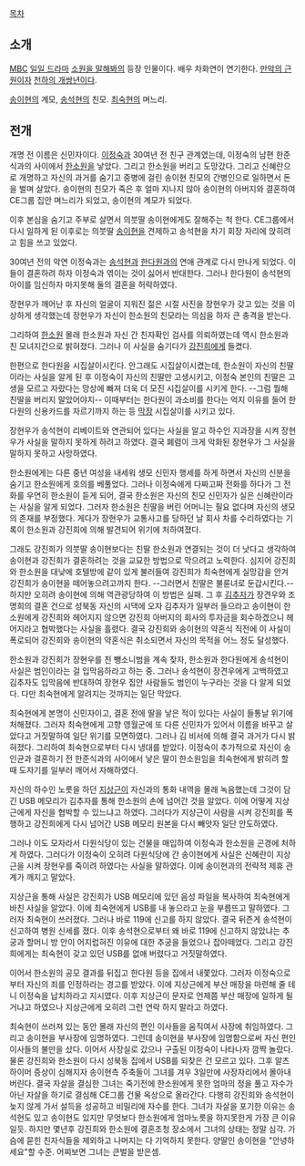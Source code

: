 [[목차]]
== 소개 ==
[[문화방송|MBC]] [[일일 드라마]] [[소원을 말해봐(드라마)|소원을 말해봐]]의 등장 인물이다. 배우 차화연이 연기한다. [[만악의 근원]]이자 [[천하의 개쌍놈들|천하의 개쌍년]]이다.

[[송이현]]의 계모, [[송석현]]의 친모. [[최숙현]]의 며느리. 

== 전개 ==
개명 전 이름은 신민자이다. [[이정숙]]과 30여년 전 친구 관계였는데, 이정숙의 남편 한준식과의 사이에서 [[한소원]]을 낳았다. 그리고 한소원을 버리고 도망갔다. 그리고 신혜란으로 개명하고 자신의 과거를 숨기고 중병에 걸린 송이현 친모의 간병인으로 일하면서 돈을 벌며 살았다. 송이현의 친모가 죽은 후 얼마 지나지 않아 송이현의 아버지와 결혼하여 CE그룹 집안 며느리가 되었고, 송이현의 계모가 되었다. 

이후 본심을 숨기고 주부로 살면서 의붓딸 송이현에게도 잘해주는 척 한다. CE그룹에서 다시 일하게 된 이후로는 의붓딸 [[송이현]]을 견제하고 송석현을 차기 회장 자리에 앉히려고 힘을 쓰고 있었다.

30여년 전의 악연 이정숙과는 [[송석현]]과 [[한다원]]과의 연애 관계로 다시 만나게 되었다. 이들이 결혼하려 하자 이정숙과 엮이는 것이 싫어서 반대한다. 그러나 한다원이 송석현의 아이를 임신하자 마지못해 둘의 결혼을 허락하였다.

장현우가 깨어난 후 자신의 얼굴이 지워진 젊은 시절 사진을 장현우가 갖고 있는 것을 이상하게 생각했는데 장현우가 자신이 한소원의 친모라는 의심을 하자 큰 충격을 받는다. 

그리하여 [[한소원]] 몰래 한소원과 자신 간 친자확인 검사를 의뢰하였는데 역시 한소원과 친 모녀지간으로 밝혀졌다. 그러나 이 사실을 숨기다가 [[강진희]]에게 들켰다. 

한편으로 한다원을 시집살이시킨다. 안그래도 시집살이시켰는데, 한소원이 자신의 친딸이라는 사실을 알게 된 후 이정숙이 자신의 친딸만 고생시키고, 이정숙 본인의 친딸은 고생을 모르고 자랐다는 망상에 빠져 더욱 더 모진 시집살이를 시키게 한다. --그럼 뭘해 친딸을 버리지 말았어야지-- 이때부터는 한다원이 과소비를 한다는 억지 이유를 들어 한다원의 신용카드를 자르기까지 하는 등 [[막장]] 시집살이를 시키고 있다. 

장현우가 송석현이 리베이트와 연관되어 있다는 사실을 알고 하수인 지과장을 시켜 장현우가 사실을 말하지 못하게 하려고 하였다. 결국 폐렴이 크게 악화된 장현우가 그 사실을 말하지 못하고 사망하였다.

한소원에게는 다른 중년 여성을 내세워 생모 신민자 행세를 하게 하면서 자신의 신분을 숨기고 한소원에게 호의를 베풀었다. 그러나 이정숙에게 다짜고짜 전화를 하다가 그 전화를 우연히 한소원이 듣게 되어, 결국 한소원은 자신의 친모 신민자가 실은 신혜란이라는 사실을 알게 되었다. 그러자 한소원은 친딸을 버린 어머니는 필요 없다며 자신의 생모의 존재를 부정했다. 게다가 장현우가 교통사고를 당하던 날 회사 차를 수리하였다는 기록이 한소원과 강진희에 의해 발견되어 위기에 처하여졌다.

그래도 강진희가 의붓딸 송이현보다는 친딸 한소원과 연결되는 것이 더 낫다고 생각하여 송이현과 강진희가 결혼하려는 것을 교묘한 방법으로 막으려고 노력한다. 심지어 강진희와 한소원을 대낮에 호텔방에 같이 있게 불러들여 강진희가 최숙현에게 실망감을 안겨 강진희가 송이현을 떼어놓으려고까지 한다. --그러면서 친딸은 불륜녀로 둔갑시킨다.-- 하지만 오히려 송이현에 의해 역관광당하여 이 방법은 실패. 그 후 [[김추자(소원을 말해봐(드라마))|김추자]]가 장견우와 조명희의 결혼 건으로 성북동 자신의 시댁에 오자 김추자가 일부러 들으라고 송이현이 한소원에게 강진희와 헤어지지 않으면 강진희 아버지의 회사의 투자금을 회수하겠으니 헤어지라고 협박했다는 사실을 흘렸다. 결국 강진희와 송이현의 약혼식 직전에 이 사실이 폭로되어 강진희와 송이현의 약혼식은 취소되면서 자신의 목적을 어느 정도 달성했다.

한소원과 강진희가 장현우를 친 뺑소니범을 계속 찾자, 한소원과 한다원에게 송석현이 사실은 범인이라는 걸 입막음하라고  하는 중. 그러나 송석현이 장견우에게 고백하였고 김추자도 입막음에 반대하여 장현우 집안 사람들도 범인이 누구라는 것을 다 알게 되었다. 다만 최숙현에게 알려지는 것까지는 일단 막았다.

최숙현에게 본명이 신민자이고, 결혼 전에 딸을 낳은 적이 있다는 사실이 들통날 위기에 처해졌다. 그러자 최숙현에게 고향 영월군에 또 다른 신민자가 있어서 이름을 바꾸고 살았다고 거짓말하여 일단 위기를 모면하였다. 그러나 김 비서에 의해 결국 과거가 다시 밝혀졌다. 그리하여 최숙현으로부터 다시 냉대를 받았다. 이정숙이 추가적으로 자신이 송인균과 결혼하기 전 한준식과의 사이에서 낳은 딸이 한소원임을 최숙현에게 밝히려 할 때 도자기를 일부러 깨어서 자해하였다.

자신의 하수인 노릇을 하던 [[지상근]]이 자신과의 통화 내역을 몰래 녹음했는데 그것이 담긴 USB 메모리가 김추자를 통해 한소원의 손에 넘어간 것을 알았다. 이에 어떻게 지상근에게 자신을 협박할 수 있느냐고 하였다. 그러다가 지상근이 사람을 시켜 강진희를 폭행하고 강진희에게 다시 넘어간 USB 메모리 원본을 다시 빼앗자 일단 안도하였다.

그러나 이도 모자라서 다원식당이 있는 건물을 매입하여 이정숙과 한소원을 곤경에 처하게 하였다. 그러다가 이정숙이 오히려 다원식당에 간 송이현에게 사실은 신혜란이 지상근을 시켜 장현우를 죽이려 하였다는 사실을 말하였다. 이에 송이현과의 전략적 제휴 관계가 깨지고 말았다.

지상근을 통해 사실은 강진희가 USB 메모리에 있던 음성 파일을 복사하여 최숙현에게 바친 사실을 알았다. 이에 최숙현에게 USB를 내 놓으라고 눈을 부릅뜨고 말하였다. 그러자 최숙현이 쓰러졌다. 그러나 바로 119에 신고를 하지 않았다. 결국 뒤즌게 송석현이 신고하여 병원 신세를 졌다. 이후 송석현으로부터 왜 바로 119에 신고하지 않았냐는 추궁과 할머니 방 안이 어지럽혀진 이유에 대한 추궁을 들었으나 잡아떼었다. 그리고 강진희에게는 최숙현이 갖고 있던 USB를 없애 버렸다고 거짓말하였다.

이어서 한소원의 공모 결과를 뒤집고 한다원 등을 집에서 내쫓았다. 그러자 이정숙으로부터 자신의 죄를 인정하라는 경고를 받았다. 이에 지상근에게 부산 매장을 마련해 줄 테니 이정숙을 납치하라고 지시였다. 이후 지상근이 문자로 언제쯤 부산 매장에 일하게 될 거냐고 하였으나 지상근에게 오히려 그런 연락 하지 말라고 하였다.

최숙현이 쓰러져 있는 동안 몰래 자신의 편인 이사들을 움직여서 사장에 취임하였다. 그리고 송이현을 부사장에 임명하였다. 그런데 송이현을 부사장에 임명함으로써 자신 편인 이사들의 불만을 샀다. 이어서 사장실로 갔으나 구출된 이정숙이 나타나자 깜짝 놀랐다. 물론 강진희와 한소원이 다시 성북동 집에서 USB를 되찾은 건 모르고 있다. 그후 알츠하이머 증상이 심해지자 송이현측 주축들이 그녀를 겨우 3일만에 사장자리에서 몰아내버린다. 결국 자살을 결심한 그녀는 죽기전에 한소원에게 못한 엄마의 정을 풀고 자수가 아닌 자살을 하기로 결심해 CE그룹 건물 옥상으로 올라간다. 다행히 강진희와 송석현이 늦지 않게 가서 설득을 성공하고 비밀리에 자수를 한다. 그녀가 자살을 포기한 이유는 송석현도 있고 송이현도 있지만 무엇보다 한소원에게 엄마노릇을 하지못한게 가장 큰 이유일듯. 하지만 몇년후 강진희와 한소원에 결혼초청 장소에서 그녀의 상태는 정말 심각. 가슴에 묻힌 친자식들을 제외하고 나머지는 다 기억하지 못한다. 양딸인 송이현을 "안녕하세요"할 수준. 어찌보면 그녀는 큰벌을 받은셈.
